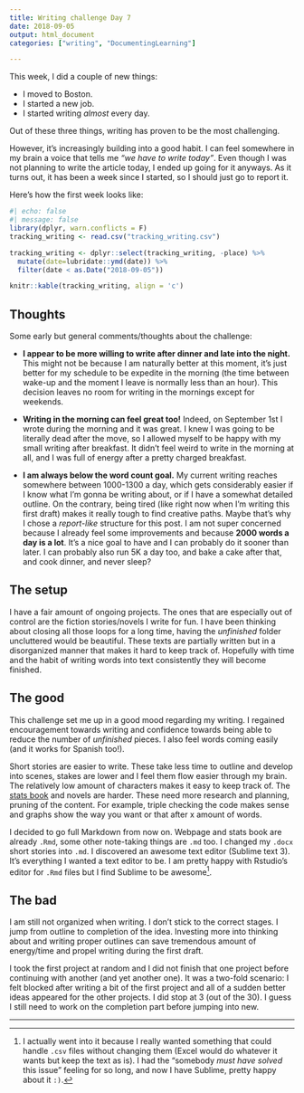 ```yaml
---
title: Writing challenge Day 7
date: 2018-09-05
output: html_document
categories: ["writing", "DocumentingLearning"]

---
```


This week, I did a couple of new things:

* I moved to Boston.
* I started a new job.
* I started writing *almost* every day.

Out of these three things, writing has proven to be the most challenging. 

However, it's increasingly building into a good habit. I can feel somewhere in my brain a voice that tells me *"we have to write today"*. Even though I was not planning to write the article today, I ended up going for it anyways. As it turns out, it has been a week since I started, so I should just go to report it.  

Here's how the first week looks like:

```r
#| echo: false
#| message: false
library(dplyr, warn.conflicts = F)
tracking_writing <- read.csv("tracking_writing.csv")

tracking_writing <- dplyr::select(tracking_writing, -place) %>%
  mutate(date=lubridate::ymd(date)) %>% 
  filter(date < as.Date("2018-09-05"))

knitr::kable(tracking_writing, align = 'c')

```

## Thoughts

Some early but general comments/thoughts about the challenge:

* **I appear to be more willing to write after dinner and late into the night.** This might not be because I am naturally better at this moment, it's just better for my schedule to be expedite in the morning (the time between wake-up and the moment I leave is normally less than an hour). This decision leaves no room for writing in the mornings except for weekends. 

* **Writing in the morning can feel great too!** Indeed, on September 1st I wrote during the morning and it was great. I knew I was going to be literally dead after the move, so I allowed myself to be happy with my small writing after breakfast. It didn't feel weird to write in the morning at all, and I was full of energy after a pretty charged breakfast.  

* **I am always below the word count goal.** My current writing reaches somewhere between 1000-1300 a day, which gets considerably easier if I know what I'm gonna be writing about, or if I have a somewhat detailed outline. On the contrary, being tired (like right now when I'm writing this first draft) makes it really tough to find creative paths. Maybe that's why I chose a *report-like* structure for this post. I am not super concerned because I already feel some improvements and because **2000 words a day is a lot**. It's a nice goal to have and I can probably do it sooner than later. I can probably also run 5K a day too, and bake a cake after that, and cook dinner, and never sleep? 

## The setup

I have a fair amount of ongoing projects. The ones that are especially out of control are the fiction stories/novels I write for fun. I have been thinking about closing all those loops for a long time, having the *unfinished* folder uncluttered would be beautiful. These texts are partially written but in a disorganized manner that makes it hard to keep track of. Hopefully with time and the habit of writing words into text consistently they will become finished.

## The good

This challenge set me up in a good mood regarding my writing. I regained encouragement towards writing and confidence towards being able to reduce the number of *unfinished* pieces. I also feel words coming easily (and it works for Spanish too!).  

Short stories are easier to write. These take less time to outline and develop into scenes, stakes are lower and I feel them flow easier through my brain. The relatively low amount of characters makes it easy to keep track of. The [stats book](bookdown.org/matiasandina/R-intro) and novels are harder. These need more research and planning, pruning of the content. For example, triple checking the code makes sense and graphs show the way you want or that after x amount of words. 

I decided to go full Markdown from now on. Webpage and stats book are already `.Rmd`, some other note-taking things are `.md` too. I changed my `.docx` short stories into `.md`. I discovered an awesome text editor (Sublime text 3). It's everything I wanted a text editor to be. I am pretty happy with Rstudio's editor for `.Rmd` files but I find Sublime to be awesome[^sublime]. 

## The bad

I am still not organized when writing. I don't stick to the correct stages. I jump from outline to completion of the idea. Investing more into thinking about and writing proper outlines can save tremendous amount of energy/time and propel writing during the first draft.   

I took the first project at random and I did not finish that one project before continuing with another (and yet another one). It was a two-fold scenario: I felt blocked after writing a bit of the first project and all of a sudden better ideas appeared for the other projects. I did stop at 3 (out of the 30). I guess I still need to work on the completion part before jumping into new.

***

[^sublime]: I actually went into it because I really wanted something that could handle `.csv` files without changing them (Excel would do whatever it wants but keep the text as is). I had the "somebody *must have solved* this issue" feeling for so long, and now I have Sublime, pretty happy about it `:)`.
